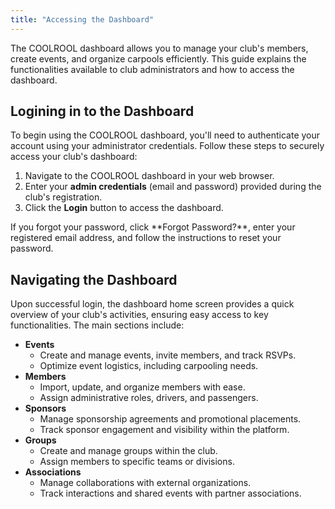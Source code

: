 ```yaml
---
title: "Accessing the Dashboard"
---
```


The COOLROOL dashboard allows you to manage your club's members, create events, and organize carpools efficiently. This guide explains the functionalities available to club administrators and how to access the dashboard.

## Logining in to the Dashboard
To begin using the COOLROOL dashboard, you'll need to authenticate your account using your administrator credentials. Follow these steps to securely access your club's dashboard:

1. Navigate to the COOLROOL dashboard in your web browser.
2. Enter your **admin credentials** (email and password) provided during the club's registration.
3. Click the **Login** button to access the dashboard.

<Callout type="info">
If you forgot your password, click **Forgot Password?**, enter your registered email address, and follow the instructions to reset your password.
</Callout>

## Navigating the Dashboard
Upon successful login, the dashboard home screen provides a quick overview of your club's activities, ensuring easy access to key functionalities. The main sections include:
- **Events**
   - Create and manage events, invite members, and track RSVPs.
   - Optimize event logistics, including carpooling needs.
- **Members**
   - Import, update, and organize members with ease.
   - Assign administrative roles, drivers, and passengers.
- **Sponsors**
   - Manage sponsorship agreements and promotional placements.
   - Track sponsor engagement and visibility within the platform.
- **Groups**
   - Create and manage groups within the club.
   - Assign members to specific teams or divisions.
- **Associations**
   - Manage collaborations with external organizations.
   - Track interactions and shared events with partner associations.

